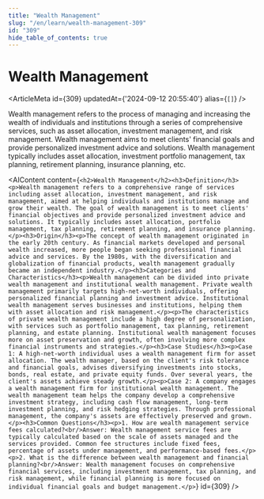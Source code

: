 ```yaml
---
title: "Wealth Management"
slug: "/en/learn/wealth-management-309"
id: "309"
hide_table_of_contents: true
---
```



# Wealth Management

<ArticleMeta id={309} updatedAt={'2024-09-12 20:55:40'} alias={`[]`} />
<div className='border-solid border-b border-t-0 my-4 border-[var(--ifm-color-gray-300)]' />

Wealth management refers to the process of managing and increasing the wealth of individuals and institutions through a series of comprehensive services, such as asset allocation, investment management, and risk management. Wealth management aims to meet clients' financial goals and provide personalized investment advice and solutions. Wealth management typically includes asset allocation, investment portfolio management, tax planning, retirement planning, insurance planning, etc.

<AIContent content={`<h2>Wealth Management</h2><h3>Definition</h3><p>Wealth management refers to a comprehensive range of services including asset allocation, investment management, and risk management, aimed at helping individuals and institutions manage and grow their wealth. The goal of wealth management is to meet clients' financial objectives and provide personalized investment advice and solutions. It typically includes asset allocation, portfolio management, tax planning, retirement planning, and insurance planning.</p><h3>Origin</h3><p>The concept of wealth management originated in the early 20th century. As financial markets developed and personal wealth increased, more people began seeking professional financial advice and services. By the 1980s, with the diversification and globalization of financial products, wealth management gradually became an independent industry.</p><h3>Categories and Characteristics</h3><p>Wealth management can be divided into private wealth management and institutional wealth management. Private wealth management primarily targets high-net-worth individuals, offering personalized financial planning and investment advice. Institutional wealth management serves businesses and institutions, helping them with asset allocation and risk management.</p><p>The characteristics of private wealth management include a high degree of personalization, with services such as portfolio management, tax planning, retirement planning, and estate planning. Institutional wealth management focuses more on asset preservation and growth, often involving more complex financial instruments and strategies.</p><h3>Case Studies</h3><p>Case 1: A high-net-worth individual uses a wealth management firm for asset allocation. The wealth manager, based on the client's risk tolerance and financial goals, advises diversifying investments into stocks, bonds, real estate, and private equity funds. Over several years, the client's assets achieve steady growth.</p><p>Case 2: A company engages a wealth management firm for institutional wealth management. The wealth management team helps the company develop a comprehensive investment strategy, including cash flow management, long-term investment planning, and risk hedging strategies. Through professional management, the company's assets are effectively preserved and grown.</p><h3>Common Questions</h3><p>1. How are wealth management service fees calculated?<br/>Answer: Wealth management service fees are typically calculated based on the scale of assets managed and the services provided. Common fee structures include fixed fees, percentage of assets under management, and performance-based fees.</p><p>2. What is the difference between wealth management and financial planning?<br/>Answer: Wealth management focuses on comprehensive financial services, including investment management, tax planning, and risk management, while financial planning is more focused on individual financial goals and budget management.</p>`} id={309} />
